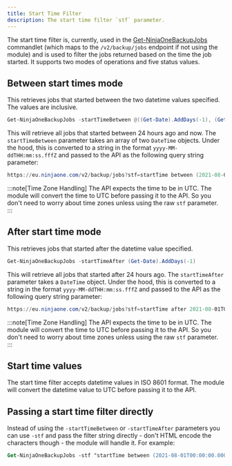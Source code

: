 ```yaml
---
title: Start Time Filter
description: The start time filter `stf` parameter.
---
```


The start time filter is, currently, used in the [Get-NinjaOneBackupJobs](../commandlets/get/Get-NinjaOneBackupJobs.mdx) commandlet (which maps to the `/v2/backup/jobs` endpoint if not using the module) and is used to filter the jobs returned based on the time the job started. It supports two modes of operations and five status values.

## Between start times mode

This retrieves jobs that started between the two datetime values specified. The values are inclusive.

```powershell
Get-NinjaOneBackupJobs -startTimeBetween @((Get-Date).AddDays(-1), (Get-Date))
```

This will retrieve all jobs that started between 24 hours ago and now. The `startTimeBetween` parameter takes an array of two `DateTime` objects. Under the hood, this is converted to a string in the format `yyyy-MM-ddTHH:mm:ss.fffZ` and passed to the API as the following query string parameter:

```powershell
https://eu.ninjaone.com/v2/backup/jobs?stf=startTime between (2021-08-01T00%3a00%3a00.000Z%2c2021-08-02T00%3a00%3a00.000Z)
```

:::note[Time Zone Handling]
The API expects the time to be in UTC. The module will convert the time to UTC before passing it to the API. So you don't need to worry about time zones unless using the raw `stf` parameter.
:::

## After start time mode

This retrieves jobs that started after the datetime value specified.

```powershell
Get-NinjaOneBackupJobs -startTimeAfter (Get-Date).AddDays(-1)
```

This will retrieve all jobs that started after 24 hours ago. The `startTimeAfter` parameter takes a `DateTime` object. Under the hood, this is converted to a string in the format `yyyy-MM-ddTHH:mm:ss.fffZ` and passed to the API as the following query string parameter:

```powershell
https://eu.ninjaone.com/v2/backup/jobs?stf=startTime after 2021-08-01T00%3a00%3a00.000Z
```

:::note[Time Zone Handling]
The API expects the time to be in UTC. The module will convert the time to UTC before passing it to the API. So you don't need to worry about time zones unless using the raw `stf` parameter.
:::

## Start time values

The start time filter accepts datetime values in ISO 8601 format. The module will convert the datetime value to UTC before passing it to the API.

## Passing a start time filter directly

Instead of using the `-startTimeBetween` or `-startTimeAfter` parameters you can use `-stf` and pass the filter string directly - don't HTML encode the characters though - the module will handle it. For example:

```ps
Get-NinjaOneBackupJobs -stf "startTime between (2021-08-01T00:00:00.000Z,2021-08-02T00:00:00.000Z)"
```
